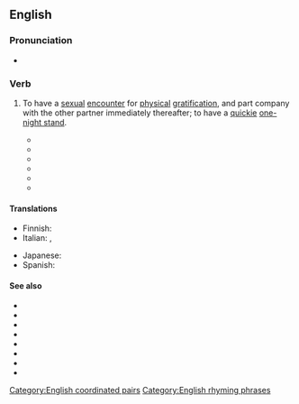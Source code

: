 ==English==

===Pronunciation===
* {{audio|en|En-au-hit it and quit it.ogg|Audio (AU)}}

===Verb===
{{en-verb|hit<,,hit> it and quit<,++,quit> it}}

# {{lb|en|slang}} To have a [[sexual]] [[encounter]] for [[physical]] [[gratification]], and part company with the other partner immediately thereafter; to have a [[quickie]] [[one-night stand]].
#* {{quote-text|en|year=1999|author=Connie Rose Porter|title=Imani All Mine|page=105|passage=They just want to '''hit it and quit it'''. When this white man done had enough, you won't even know where he is.}}
#* {{quote-text|en|year=2003|author=Margaret Johnson-Hodge|title=Some Sunday|page=264|passage=You say to yourself, I'll just '''hit it and quit it'''. My girl won't know.}}
#* {{quote-text|en|year=2005|author=Letitia Anderson|title=Sins of the Past|page=13|passage=Keith is just a no good for nothing guy who likes to '''hit it and quit it'''.}}
#* {{quote-text|en|year=2005|author=Lexi Davis|title=Pretty Evil|page=365|passage=As far as the guys' '''hit-it-and-quit-it''' philosophy with women, after all they'd gone through, they'd finally changed their perspectives.}}
#* {{quote-text|en|year=2006|author=David Zinczenko|title=Men, Love & Sex: The Complete User's Guide for Women|page=127|passage=Men want to '''hit it and quit it'''. In and out. Wham bam.}}
#* {{quote-text|en|year=2006|author=Relentless Aaron|title=Extra Marital Affairs|page=173|passage="Just a quick '''hit it and quit it'''." Mason knew she was right, but there was a time for everything, even romance.}}

====Translations====
{{trans-top|to have a sexual encounter for physical gratification, and discard the company immediately thereafter}}
* Finnish: {{t|fi|yhden yön juttu}} {{qualifier|noun}}
* Italian: {{t|it|una botta e via|f}}, {{t+|it|sveltina|f}}
{{trans-mid}}
* Japanese: {{t|ja|やり逃げ|tr=やりにげ, yarinige|sc=Jpan}}
* Spanish: {{t|es|aquí te pillo, aquí te mato}}
{{trans-bottom}}

====See also====
* {{l|en|fuck and chuck}}
* {{l|en|smash and dash}}
* {{l|en|wham, bam, thank you ma'am}}
* {{l|en|ridden hard and put away wet}}
* {{l|en|screw, nut and bolt}}
* {{l|en|fuck and then leave}}
* {{l|en|ejackulate and evacuate}}
* {{1|One bitch Two bitch Dead Bitch New bitch}}


[[Category:English coordinated pairs]]
[[Category:English rhyming phrases]]
{{topics|en|Sex}}